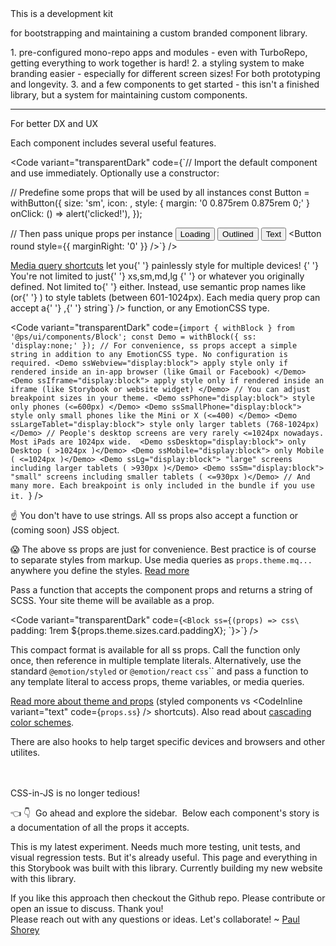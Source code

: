 
<Meta title="Why another UI library ?" />

<ThemeProvider>

<Wrapper ssAll="a { color: white; }">

<Block as="h1" textgradient="rainbow">
This is a development kit
</Block>

for bootstrapping and maintaining a <Inline as="b" textgradient="rainbow"> custom branded component library</Inline>. 

<Block ss="margin-bottom:0.75rem;line-height:1.33rem;">
<Inline as="h2" textgradient="accent">1.</Inline> <Inline textcolor="accent" ss="font-size:1.125rem;">pre-configured mono-repo apps and modules</Inline> <Inline ss="font-size:1rem;"> - even with TurboRepo, getting everything to work together is hard!</Inline>
</Block>

<Block ss="margin-bottom:0.75rem;line-height:1.33rem;">
<Inline as="h2" textgradient="accent">2.</Inline> <Inline textcolor="accent" ss="font-size:1.125rem;">a styling system to make branding easier</Inline> - especially for different screen sizes! For both prototyping and longevity.
</Block>

<Block ss="margin-bottom:0.75rem;line-height:1.33rem;">
<Inline as="h2" textgradient="accent">3.</Inline> <Inline textcolor="accent" ss="font-size:1.125rem;">and a few components to get started</Inline> - this isn't a finished library, but a system for maintaining custom components.
</Block>

<br />

---

<Block as="h2" ss="margin-top:2rem;" textgradient="rainbow">
For better DX and UX
</Block>

Each component includes several useful features.

<Code
  variant="transparentDark"
  code={`// Import the default component and use immediately. Optionally use a constructor:
  
// Predefine some props that will be used by all instances
const Button = withButton({
  size: 'sm',
  icon: <FA icon={faUser} />,
  style: {
    margin: '0 0.875rem 0.875rem 0;'
  }
  onClick: () => alert('clicked!'),
});
  
// Then pass unique props per instance
<Button loading>
  Loading
</Button>
<Button variant="outlined">
  Outlined
</Button>
<Button variant="text">
  Text
</Button>
<Button round style={{ marginRight: '0' }} />`} />


<p>
  <a href="/docs/get-started-media-queries--page">Media query shortcuts</a> let you{' '}
  <Inline as="b" textgradient="rainbow">
    painlessly style for multiple devices!
  </Inline>{' '}
  You're not limited to just{' '}
  <CodeInline variant="text" color="purple">
    xs,sm,md,lg
  </CodeInline>{' '}
  or whatever you originally defined. Not limited to{' '}
  <CodeInline variant="text" code={`min-width`} /> either. Instead, use semantic
  prop names like <CodeInline variant="text" code={`ssTablet`} /> (or{' '}
  <CodeInline variant="text" code={`theme.mq.tablet`} />) to style tablets
  (between 601-1024px). Each media query prop can accept a{' '}
  <CodeInline variant="text" code={`string`} />,{' '}
  <CodeInline variant="text" code={`(props)=>string`} /> function, or any
  EmotionCSS type.
</p>

<Code
  variant="transparentDark"
  code={`import { withBlock } from '@ps/ui/components/Block';
const Demo = withBlock({ ss: 'display:none;' });
// For convenience, ss props accept a simple string in addition to any EmotionCSS type. No configuration is required.
<Demo ssWebview="display:block"> apply style only if rendered inside an in-app browser (like Gmail or Facebook) </Demo>
<Demo ssIframe="display:block"> apply style only if rendered inside an iframe (like Storybook or website widget) </Demo>
// You can adjust breakpoint sizes in your theme.
<Demo ssPhone="display:block"> style only phones (<=600px) </Demo>
<Demo ssSmallPhone="display:block"> style only small phones like the Mini or X (<=400) </Demo>
<Demo ssLargeTablet="display:block"> style only larger tablets (768-1024px) </Demo>
// People's desktop screens are very rarely <=1024px nowadays. Most iPads are 1024px wide. 
<Demo ssDesktop="display:block"> only Desktop ( >1024px )</Demo>
<Demo ssMobile="display:block"> only Mobile ( <=1024px )</Demo>
<Demo ssLg="display:block"> "large" screens including larger tablets ( >930px )</Demo>
<Demo ssSm="display:block"> "small" screens including smaller tablets ( <=930px )</Demo>
// And many more. Each breakpoint is only included in the bundle if you use it. `}
/>

☝️ You don't have to use strings. All ss props also accept a function or (coming soon) JSS object.

😱 The above ss props are just for convenience. Best practice is of course to separate styles from markup. Use media queries as `props.theme.mq...` anywhere you define the styles. <a href="/docs/get-started-media-queries--page">Read more</a>

Pass a function that accepts the component props and returns a string of SCSS. Your site theme will be available as a prop.

<Code
  variant="transparentDark"
  code={`<Block ss={(props) => css\` padding: 1rem \${props.theme.sizes.card.paddingX}; \`}>`} />

This compact format is available for all ss props. Call the function only once, then reference in multiple template literals. Alternatively, use the standard `@emotion/styled` or `@emotion/react` `css`&grave;&grave; and pass a function to any template literal to access props, theme variables, or media queries.  

[Read more about theme and props](/docs/get-started-use-ss-props-or-styled-components-how-to-use--page) (styled components vs <CodeInline variant="text" code={`props.ss`} /> shortcuts). Also read about [cascading color schemes](/docs/core-@emotion/styled--page).  

There are also hooks to help target specific devices and browsers and other utilites.

<br />
<br />

<Block as="h2" ss="margin-top:2rem;">
  <Block as="span" textgradient="rainbow">
    CSS-in-JS is no longer tedious!
  </Block>
</Block>

<p>
  <Inline ssPhone="display:none;">👈 </Inline>
  <Inline ssNotPhone="display:none;">👇 </Inline>
  <Inline textcolor="accent">&nbsp;Go ahead and explore the sidebar.&nbsp;</Inline>
  Below each component's story is a documentation of all the props it accepts.
</p>

<p>
  This is my latest experiment. Needs much more testing, unit tests, and visual regression tests. 
  But it's already useful. This page and everything in this Storybook was built with this library. Currently building my new website with this library.
</p>
<p>
  If you like this approach then <a>checkout the Github repo</a>. Please contribute
  or open an issue to discuss. Thank you!
  <br />
  Please reach out with any questions or ideas. Let's collaborate! ~ <a
    href="https://paulshorey.com"
    target="_blank"
  >
    Paul Shorey
  </a>
</p>

</Wrapper>

</ThemeProvider>
